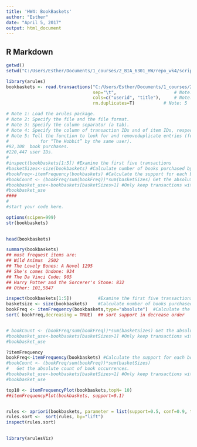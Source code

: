 ```yaml
---
title: 'HW4: BookBaskets'
author: "Esther"
date: "April 5, 2017"
output: html_document
---
```

## R Markdown

```r
getwd()
setwd("C:/Users/Esther/Documents/1_courses/2_BIA_6301_HW/repo_wk4/script")

library(arules) 
bookbaskets <- read.transactions("C:/Users/Esther/Documents/1_courses/2_BIA_6301_HW/repo_wk4/data/bookdata.tsv.gz", format="single",  	# Note: 2 
                                 sep="\t",                    	# Note: 3 
                                 cols=c("userid", "title"),    	# Note: 4 
                                 rm.duplicates=T)       	# Note: 5

# Note 1: Load the arules package. 
# Note 2: Specify the file and the file format. 
# Note 3: Specify the column separator (a tab). 
# Note 4: Specify the column of transaction IDs and of item IDs, respectively. 
# Note 5: Tell the function to look for and removeduplicate entries (for example, multiple entries 
#            for “The Hobbit” by the same user). 
#92,108  book purchases.
#220,447 user IDs.
#
#inspect(bookbaskets[1:5]) #Examine the first five transactions
#basketSizes<-size(bookbaskets) #Calculate number of books purchased by "userID"
#bookFreq<-itemFrequency(bookbaskets) #Calculate the support for each book title 
#bookCount <- (bookFreq/sum(bookFreq))*sum(basketSizes) Get the absolute count of book occurrences. 
#bookbasket_use<-bookbaskets[basketSizes>1] #Only keep transactions with more than one book purchased. 
#bookbasket_use
####
#
#start your code here.
```

```r
options(scipen=999)
str(bookbaskets)
 
```
```r
head(bookbaskets)
```
```r
summary(bookbaskets)
## most frequest items are:
## Wild Animus  2502
## The Lovely Bones: A Novel 1295
## She's comes Undone: 934
## The Da Vinci Code: 905
## Harry Potter and the Sorcerer's Stone: 832
## Other: 101,5847
```
```r
inspect(bookbaskets[1:5])          #Examine the first five transactions
basketsize <- size(bookbaskets)    #Calculate number of books purchased by "userID"basketsize
bookFreq <- itemFrequency(bookbaskets,type="absolute")  #Calculate the support for each book title 
sort( bookFreq,decreasing = TRUE)  ## sort support in decrease order


# bookCount <- (bookFreq/sum(bookFreq))*sum(basketSizes) Get the absolute count of book occurrences. 
#bookbasket_use<-bookbaskets[basketSizes>1] #Only keep transactions with more than one book purchased. 
#bookbasket_use

?itemFrequency
bookFreq<-itemFrequency(bookbaskets) #Calculate the support for each book title 
#bookCount <- (bookFreq/sum(bookFreq))*sum(basketSizes) 
#   Get the absolute count of book occurrences. 
#bookbasket_use<-bookbaskets[basketSizes>1] #Only keep transactions with more than one book purchased. 
#bookbasket_use

top10 <- itemFrequencyPlot(bookbaskets,topN= 10)
##itemFrequencyPlot(bookbaskets, support=0.1)


rules <- apriori(bookbaskets, parameter = list(support=0.5, conf=0.9, target="rules"))
rules.sort <-  sort(rules, by="lift")
inspect(rules.sort)

 
library(arulesViz)
 
 
 
```

